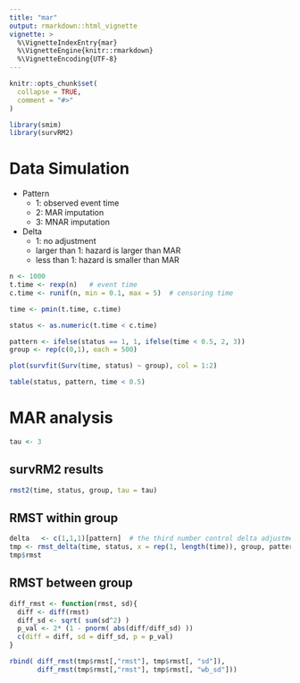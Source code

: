 ```yaml
---
title: "mar"
output: rmarkdown::html_vignette
vignette: >
  %\VignetteIndexEntry{mar}
  %\VignetteEngine{knitr::rmarkdown}
  %\VignetteEncoding{UTF-8}
---
```


```r
knitr::opts_chunk$set(
  collapse = TRUE,
  comment = "#>"
)
```

```r
library(smim)
library(survRM2)
```

# Data Simulation

* Pattern
  + 1: observed event time
  + 2: MAR imputation
  + 3: MNAR imputation 

* Delta
  + 1: no adjustment 
  + larger than 1: hazard is larger than MAR
  + less than 1: hazard is smaller than MAR
  
```r
n <- 1000
t.time <- rexp(n)   # event time
c.time <- runif(n, min = 0.1, max = 5)  # censoring time

time <- pmin(t.time, c.time)

status <- as.numeric(t.time < c.time)

pattern <- ifelse(status == 1, 1, ifelse(time < 0.5, 2, 3))
group <- rep(c(0,1), each = 500)
```

```r
plot(survfit(Surv(time, status) ~ group), col = 1:2)
```

```r
table(status, pattern, time < 0.5)
```

# MAR analysis 
```r
tau <- 3
```

## survRM2 results
```r
rmst2(time, status, group, tau = tau)
```

## RMST within group
```r
delta   <- c(1,1,1)[pattern]  # the third number control delta adjustment for MNAR 
tmp <- rmst_delta(time, status, x = rep(1, length(time)), group, pattern, delta, tau, n_mi = 5, n_b = 100, seed = 123)
tmp$rmst
```

## RMST between group
```r
diff_rmst <- function(rmst, sd){
  diff <- diff(rmst)
  diff_sd <- sqrt( sum(sd^2) )
  p_val <- 2* (1 - pnorm( abs(diff/diff_sd) ))
  c(diff = diff, sd = diff_sd, p = p_val)
}

rbind( diff_rmst(tmp$rmst[,"rmst"], tmp$rmst[, "sd"]), 
       diff_rmst(tmp$rmst[,"rmst"], tmp$rmst[, "wb_sd"]))
```




